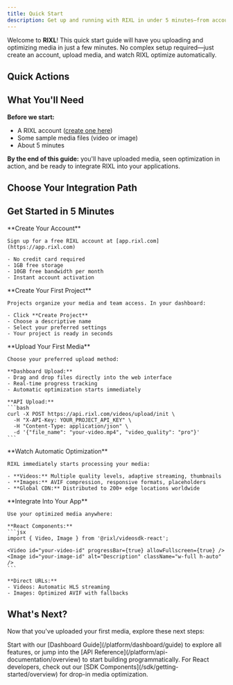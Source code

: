 ```yaml
---
title: Quick Start
description: Get up and running with RIXL in under 5 minutes—from account setup to uploading your first media and seeing optimization in action.
---
```



Welcome to **RIXL**! This quick start guide will have you uploading and optimizing media in just a few minutes. No complex setup required—just create an account, upload media, and watch RIXL optimize automatically.

## Quick Actions

<div className="grid gap-6 sm:grid-cols-2 lg:grid-cols-3">
  <InteractiveCard
    title="Dashboard Guide"
    description="Upload your first media file and explore the dashboard in under 5 minutes."
    href="/platform/dashboard/guide"
    icon="BookOpen"
  />
  <InteractiveCard
    title="API Integration"
    description="Start building with our REST APIs and comprehensive documentation."
    href="/platform/api-documentation/overview"
    icon="Code"
  />
  <InteractiveCard
    title="React SDK"
    description="Drop-in components for video players and optimized images."
    href="/sdk/getting-started/overview"
    icon="Layers"
  />
</div>

## What You'll Need

**Before we start:**
- A RIXL account ([create one here](https://app.rixl.com))
- Some sample media files (video or image)
- About 5 minutes

**By the end of this guide:** you'll have uploaded media, seen optimization in action, and be ready to integrate RIXL into your applications.

## Choose Your Integration Path

<div className="grid gap-6 sm:grid-cols-2 lg:grid-cols-3">
  <InfoCard
    title="Dashboard Upload"
    description="Perfect for content creators and teams. Upload, organize, and manage media through our intuitive web interface."
    icon="Monitor"
  />
  <InfoCard
    title="API Integration"
    description="Ideal for developers building backend integrations. Programmatic uploads, processing, and delivery."
    icon="Code"
  />
  <InfoCard
    title="React Components"
    description="Frontend developers building React apps. Drop-in components with automatic optimization."
    icon="Layers"
  />
</div>

## Get Started in 5 Minutes

<Steps>
  <Step>
    **Create Your Account**

    Sign up for a free RIXL account at [app.rixl.com](https://app.rixl.com)

    - No credit card required
    - 1GB free storage
    - 10GB free bandwidth per month
    - Instant account activation
  </Step>

  <Step>
    **Create Your First Project**

    Projects organize your media and team access. In your dashboard:

    - Click **Create Project**
    - Choose a descriptive name
    - Select your preferred settings
    - Your project is ready in seconds
  </Step>

  <Step>
    **Upload Your First Media**

    Choose your preferred upload method:

    **Dashboard Upload:**
    - Drag and drop files directly into the web interface
    - Real-time progress tracking
    - Automatic optimization starts immediately

    **API Upload:**
    ```bash
    curl -X POST https://api.rixl.com/videos/upload/init \
      -H "X-API-Key: YOUR_PROJECT_API_KEY" \
      -H "Content-Type: application/json" \
      -d '{"file_name": "your-video.mp4", "video_quality": "pro"}'
    ```
  </Step>

  <Step>
    **Watch Automatic Optimization**

    RIXL immediately starts processing your media:

    - **Videos:** Multiple quality levels, adaptive streaming, thumbnails
    - **Images:** AVIF compression, responsive formats, placeholders
    - **Global CDN:** Distributed to 200+ edge locations worldwide
  </Step>

  <Step>
    **Integrate Into Your App**

    Use your optimized media anywhere:

    **React Components:**
    ```jsx
    import { Video, Image } from '@rixl/videosdk-react';

    <Video id="your-video-id" progressBar={true} allowFullscreen={true} />
    <Image id="your-image-id" alt="Description" className="w-full h-auto" />
    ```

    **Direct URLs:**
    - Videos: Automatic HLS streaming
    - Images: Optimized AVIF with fallbacks
  </Step>
</Steps>


## What's Next?

Now that you've uploaded your first media, explore these next steps:

<div className="grid gap-6 sm:grid-cols-2 lg:grid-cols-3">
  <InteractiveCard
    title="Explore the Dashboard"
    description="Learn about projects, media management, and team collaboration features."
    href="/platform/dashboard/overview"
    icon="Monitor"
  />
  <InteractiveCard
    title="API Integration"
    description="Build programmatic workflows with our comprehensive REST API."
    href="/platform/api-documentation/overview"
    icon="Code"
  />
  <InteractiveCard
    title="React Components"
    description="Drop-in Video and Image components for React applications."
    href="/sdk/getting-started/overview"
    icon="Layers"
  />
  <InteractiveCard
    title="Upload Optimization"
    description="Learn about video quality tiers, image formats, and processing options."
    href="/platform/uploads/overview"
    icon="Upload"
  />
  <InteractiveCard
    title="Best Practices"
    description="Production-ready tips for performance, security, and optimization."
    href="/getting-started/best-practices"
    icon="CheckCircle"
  />
  <InteractiveCard
    title="Team Collaboration"
    description="Invite team members, set up organizations, and manage permissions."
    href="/platform/organizations/overview"
    icon="Users"
  />
</div>

<div className="mt-12">
<Callout type="tip" title="Ready to build?">
  Start with our [Dashboard Guide](/platform/dashboard/guide) to explore all features, or jump into the [API Reference](/platform/api-documentation/overview) to start building programmatically. For React developers, check out our [SDK Components](/sdk/getting-started/overview) for drop-in media optimization.
</Callout>
</div>